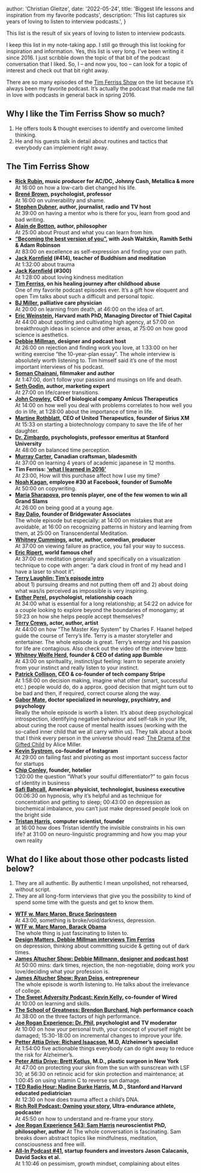 
  author: 'Christian Gleitze',
  date: '2022-05-24',
  title: 'Biggest life lessons and inspiration from my favorite podcasts',
  description:
    'This list captures six years of loving to listen to interview podcasts.',
}


This list is the result of six years of loving to listen to interview podcasts.

I keep this list in my note-taking app. I still go through this list looking for inspiration and information. Yes, this list is very long. I've been writing it since 2016. I just scribble down the topic of that bit of the podcast conversation that I liked. So, I – and now you, too – can look for a topic of interest and check out that bit right away.

There are so many episodes of the [Tim Ferriss Show](https://tim.blog/podcast/) on the list because it’s always been my favorite podcast. It’s actually the podcast that made me fall in love with podcasts in general back in spring 2016.

## Why I like the Tim Ferriss Show so much?

1.  He offers tools & thought exercises to identify and overcome limited thinking.
2.  He and his guests talk in detail about routines and tactics that everybody can implement right away.

## The Tim Ferriss Show

- **[Rick Rubin](https://tim.blog/2015/05/15/rick-rubin/), music producer for AC/DC, Johnny Cash, Metallica & more**  
   At 16:00 on how a low-carb diet changed his life.
- **[Brené Brown](https://tim.blog/2015/08/28/brene-brown-on-vulnerability-and-home-run-ted-talks/), psychologist, professor**  
   At 16:00 on vulnerability and shame.
- **[Stephen Dubner](https://tim.blog/2014/05/19/think-like-a-freak/), author, journalist, radio and TV host**  
   At 39:00 on having a mentor who is there for you, learn from good and bad writing.
- **[Alain de Botton](https://tim.blog/2015/11/10/alain-de-botton/), author, philosopher**  
   At 25:00 about Proust and what you can learn from him.
- **[“Becoming the best version of you”](https://tim.blog/2016/12/20/becoming-the-best-version-of-you/), with Josh Waitzkin, Ramith Sethi & Adam Robinson**  
   At 83:00 on excellence as self-expression and finding your own path.
- **[Jack Kornfield](https://tim.blog/2020/03/12/jack-kornfield-covid19/) (#414), teacher of Buddhism and meditation**  
   At 1:32:00 about trauma
- **[Jack Kornfield](https://tim.blog/2018/03/05/jack-kornfield/) (#300)**  
   At 1:28:00 about loving kindness meditation
- **[Tim Ferriss](https://tim.blog/2020/09/14/how-to-heal-trauma/), on his healing journey after childhood abuse**  
   One of my favorite podcast episodes ever. It’s a gift how eloquent and open Tim talks about such a difficult and personal topic.
- **[BJ Miller](https://tim.blog/2016/04/14/bj-miller/), palliative care physician**  
   At 20:00 on learning from death, at 46:00 on the idea of art.
- **[Eric Weinstein](https://tim.blog/2016/01/13/eric-weinstein/), Harvard math PhD, Managing Director of Thiel Capital**  
   At 44:00 about spotting and cultivating high agency, at 57:00 on breakthrough ideas in science and other areas, at 75:00 on how good science is aesthetics.
- **[Debbie Millman](https://tim.blog/2017/01/12/how-to-design-a-life-debbie-millman/), designer and podcast host**  
   At 26:00 on rejection and finding work you love, at 1:33:00 on her writing exercise “the 10-year-plan essay”. The whole interview is absolutely worth listening to. Tim himself said it’s one of the most important interviews of his podcast.
- **[Soman Chainani](https://tim.blog/2017/02/08/soman-chainani-the-school-for-good-and-evil/), filmmaker and author**  
   At 1:47:00, don’t follow your passion and musings on life and death.
- **[Seth Godin](https://tim.blog/2016/02/10/seth-godin/), author, marketing expert**  
   At 27:00 on life/career transitions.
- **[John Crowley](https://tim.blog/2017/02/28/john-crowley/), CEO of biological company Amicus Therapeutics**  
   At 14:00 on how well you deal with problems correlates to how well you do in life, at 1:28:00 about the importance of time in life.
- **[Martine Rothblatt](https://tim.blog/2020/12/16/martine-rothblatt/), CEO of United Therapeutics, founder of Sirius XM**  
   At 15:33 on starting a biotechnology company to save the life of her daughter.
- **[Dr. Zimbardo](https://tim.blog/2017/03/08/how-to-not-be-evil-dr-phil-zimbardo/), psychologists, professor emeritus at Stanford University**  
   At 48:00 on balanced time perception.
- **[Murray Carter](https://tim.blog/2017/04/26/murray-carter/), Canadian craftsman, bladesmith**  
   At 37:00 on learning 4 years of academic japanese in 12 months.
- **Tim Ferriss: [‘what I learned in 2016’](https://tim.blog/2016/12/29/2016-what-ive-learned/)**  
   At 23:00, How will this purchase affect how I use my time?
- **[Noah Kagan](https://tim.blog/2015/05/07/noah-kagan/), employee #30 at Facebook, founder of SumoMe**  
   At 50:00 on copywriting.
- **[Maria Sharapova](https://tim.blog/2017/08/26/maria-sharapova/), pro tennis player, one of the few women to win all Grand Slams**  
   At 26:00 on being good at a young age.
- **[Ray Dalio](https://tim.blog/2017/09/13/ray-dalio/), founder of Bridgewater Associates**  
   The whole episode but especially: at 14:00 on mistakes that are avoidable, at 16:00 on recognizing patterns in history and learning from them, at 25:00 on Transcendental Meditation.
- **[Whitney Cummings](https://tim.blog/2015/06/26/whitney-cummings/), actor, author, comedian, producer**  
   At 37:00 on viewing failure as practice, you fail your way to success.
- **[Eric Ripert](https://tim.blog/2017/09/29/eric-ripert/), world famous chef**  
   At 37:00 on meditation generally and specifically on a visualization technique to cope with anger: “a dark cloud in front of my head and I have a laser to shoot it”.
- **[Terry Laughlin: Tim’s episode intro](https://tim.blog/2017/10/29/terry-laughlin/)**  
   about 1) pursuing dreams and not putting them off and 2) about doing what was/is perceived as impossible is very inspiring.
- **[Esther Perel](https://tim.blog/2017/10/08/intimacy-emotional-baggage-relationship-longevity/), psychologist, relationship coach**  
   At 34:00 what is essential for a long relationship; at 54:22 on advice for a couple looking to explore beyond the boundaries of monogamy; at 59:23 on how she helps people accept themselves?
- **[Terry Crews](https://tim.blog/2017/12/20/terry-crews-how-to-have-do-and-be-all-you-want/), actor, author, artist**  
   At 44:00 on how “The Master Key System” by Charles F. Haanel helped guide the course of Terry’s life. Terry is a master storyteller and entertainer. The whole episode is great. Terry’s energy and his passion for life are contagious. Also check out the video of the interview [here](https://www.youtube.com/watch?v=gEde9awCB3E).
- **[Whitney Wolfe Herd](https://tim.blog/2018/05/25/whitney-wolfe-herd/), founder & CEO of dating app Bumble**  
   At 43:00 on spirituality, instinct/gut feeling: learn to seperate anxiety from your instinct and really listen to your instinct.
- **[Patrick Collison](https://tim.blog/2018/12/20/patrick-collison/), CEO & co-founder of tech company Stripe**  
   At 1:58:00 on decision making, imagine what other (smart, successful etc.) people would do, do a approx. good decision that might turn out to be bad and then, if required, correct course along the way.
- **[Gabor Mate](https://tim.blog/2018/02/20/gabor-mate/), doctor specialized in neurology, psychiatry, and psychology**  
   Really the whole episode is worth a listen. It’s about deep psychological introspection, identifying negative behaviour and self-talk in your life, about curing the root cause of mental health issues (working with the so-called inner child that we all carry within us). They talk about a book that I think every person in the universe should read: [The Drama of the Gifted Child](https://www.goodreads.com/book/show/4887.The_Drama_of_the_Gifted_Child) by Alice Miller.
- **[Kevin Systrom](https://tim.blog/2019/04/25/kevin-systrom/), co-founder of Instagram**  
   At 29:00 on failing fast and pivoting as most important success factor for startups
- **[Chip Conley](https://tim.blog/2019/06/20/chip-conley/), founder, hotelier**  
   1:20:00 the question “What’s your soulful differentiator?” to gain focus of identity in business
- **[Safi Bahcall](https://tim.blog/2019/08/16/safi-bahcall/), American physicist, technologist, business executive**  
   00:06:30 on hypnosis, why it’s helpful and as technique for concentration and getting to sleep; 00:43:00 on depression as biochemical imbalance, you can’t just make depressed people look on the bright side
- **[Tristan Harris](https://tim.blog/2019/09/19/tristan-harris/), computer scientist, founder**  
   at 16:00 how does Tristan identify the invisible constraints in his own life? at 31:00 on neuro-linguistic programming and how you map your own reality

## What do I like about those other podcasts listed below?

1.  They are all authentic. By authentic I mean unpolished, not rehearsed, without script.
2.  They are all long-form interviews that give you the possibility to kind of spend some time with the guests and get to know them.

- **[WTF w. Marc Maron, Bruce Springsteen](https://youtu.be/00fZp43fr3U)**  
   At 43:00, something is broke/void/darkness, depression.
- **[WTF w. Marc Maron, Barack Obama](http://www.wtfpod.com/podcast/episodes/episode_613_-_president_barack_obama)**  
   The whole thing is just fascinating to listen to.
- **[Design Matters, Debbie Millman interviews Tim Ferriss](https://www.designmattersmedia.com/podcasts/Tim-Ferriss)**  
   on depression, thinking about committing suicide & getting out of dark times.
- **[James Altucher Show: Debbie Millmann, designer and podcast host](https://jamesaltucher.com/podcast/debbie-millman/)**  
   At 50:00 mins: dark times, rejection, the non-negotiable, doing work you love/deciding what your profession is.
- **[James Altucher Show: Ryan Deiss](https://jamesaltucher.com/podcast/ryan-deiss/), entrepreneur**  
   The whole episode is worth listening to. He talks about the irrelevance of college.
- **[The Sweet Adversity Podcast: Kevin Kelly](http://www.nickdinardo.com/kevin-kelly/), co-founder of Wired**  
   At 10:00 on learning and skills.
- **[The School of Greatness: Brendon Burchard](https://lewishowes.com/podcast/e-brendon-burchard-high-performance-habits/), high performance coach**  
   At 38:00 on the three factors of high performance.
- **[Joe Rogan Experience: Dr. Phil](https://jrelibrary.com/1254-dr-phil/), psychologist and TV moderator**  
   At 10:00 on how your personal truth, your concept of yourself might be damaged; 15:30-18:00 on incremental changes to improve your life.
- **[Petter Attia Drive: Richard Isaacson](https://peterattiamd.com/richardisaacson/), M.D, Alzheimer’s specialist**  
   At 1:54:00 five actionable things everybody can do right away to reduce the risk for Alzheimer’s.
- **[Peter Attia Drive: Brett Kotlus](https://peterattiamd.com/brettkotlus/), M.D., plastic surgeon in New York**  
   At 47:00 on protecting your skin from the sun with sunscrean with LSF 30; at 56:30 on retinoic acid for skin protection and maintenance; at 1:00:45 on using vitamin C to reverse sun damage.
- **[TED Radio Hour: Nadine Burke Harris](https://www.npr.org/2017/08/25/545092982/nadine-burke-harris-how-does-trauma-affect-a-childs-dna), M.D., Stanford and Harvard educated pediatrician**  
   At 12:30 on how does trauma affect a child’s DNA.
- **[Rich Roll Podcast: Owning your story](https://www.richroll.com/podcast/roll-on-528/), Ultra-endurance athlete, podcaster**  
   At 45:50 on how to understand and re-frame your story.
- **[Joe Rogan Experience 543: Sam Harris](https://open.spotify.com/episode/5aWHFm05DR7YCMs9Y2u4eF?si=37de74713c774d21) neuroscientist PhD, philosopher, author**
  At The whole conversation is fascinating. Sam breaks down abstract topics like mindfulness, meditation, consciousness and free will.
- **[All-In Podcast #41](https://open.spotify.com/episode/3ydDd2awS0b6yAjRIEAfkR?si=8860b05df1194709), startup founders and investors Jason Calacanis, David Sacks et al.**  
   At 1:10:46 on pessimism, growth mindset, complaining about elites
